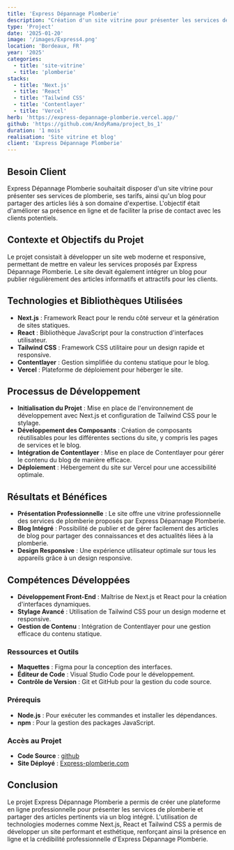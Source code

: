 ```yaml
---
title: 'Express Dépannage Plomberie'
description: "Création d'un site vitrine pour présenter les services de plomberie, avec un blog intégré pour partager des articles pertinents."
type: 'Project'
date: '2025-01-20'
image: '/images/Express4.png'
location: 'Bordeaux, FR'
year: '2025'
categories:
  - title: 'site-vitrine'
  - title: 'plomberie'
stacks:
  - title: 'Next.js'
  - title: 'React'
  - title: 'Tailwind CSS'
  - title: 'Contentlayer'
  - title: 'Vercel'
herb: 'https://express-depannage-plomberie.vercel.app/'
github: 'https://github.com/AndyRama/project_bs_1'
duration: '1 mois'
realisation: 'Site vitrine et blog'
client: 'Express Dépannage Plomberie'
---
```


## Besoin Client

Express Dépannage Plomberie souhaitait disposer d'un site vitrine pour présenter ses services de plomberie, ses tarifs, ainsi qu'un blog pour partager des articles liés à son domaine d'expertise. L'objectif était d'améliorer sa présence en ligne et de faciliter la prise de contact avec les clients potentiels.

## Contexte et Objectifs du Projet

Le projet consistait à développer un site web moderne et responsive, permettant de mettre en valeur les services proposés par Express Dépannage Plomberie. Le site devait également intégrer un blog pour publier régulièrement des articles informatifs et attractifs pour les clients.

## Technologies et Bibliothèques Utilisées

- **Next.js** : Framework React pour le rendu côté serveur et la génération de sites statiques.
- **React** : Bibliothèque JavaScript pour la construction d'interfaces utilisateur.
- **Tailwind CSS** : Framework CSS utilitaire pour un design rapide et responsive.
- **Contentlayer** : Gestion simplifiée du contenu statique pour le blog.
- **Vercel** : Plateforme de déploiement pour héberger le site.

## Processus de Développement

- **Initialisation du Projet** : Mise en place de l'environnement de développement avec Next.js et configuration de Tailwind CSS pour le stylage.
- **Développement des Composants** : Création de composants réutilisables pour les différentes sections du site, y compris les pages de services et le blog.
- **Intégration de Contentlayer** : Mise en place de Contentlayer pour gérer le contenu du blog de manière efficace.
- **Déploiement** : Hébergement du site sur Vercel pour une accessibilité optimale.

## Résultats et Bénéfices

- **Présentation Professionnelle** : Le site offre une vitrine professionnelle des services de plomberie proposés par Express Dépannage Plomberie.
- **Blog Intégré** : Possibilité de publier et de gérer facilement des articles de blog pour partager des connaissances et des actualités liées à la plomberie.
- **Design Responsive** : Une expérience utilisateur optimale sur tous les appareils grâce à un design responsive.

## Compétences Développées

- **Développement Front-End** : Maîtrise de Next.js et React pour la création d'interfaces dynamiques.
- **Stylage Avancé** : Utilisation de Tailwind CSS pour un design moderne et responsive.
- **Gestion de Contenu** : Intégration de Contentlayer pour une gestion efficace du contenu statique.

### Ressources et Outils

- **Maquettes** : Figma pour la conception des interfaces.
- **Éditeur de Code** : Visual Studio Code pour le développement.
- **Contrôle de Version** : Git et GitHub pour la gestion du code source.

### Prérequis

- **Node.js** : Pour exécuter les commandes et installer les dépendances.
- **npm** : Pour la gestion des packages JavaScript.

### Accès au Projet

- **Code Source** : [github]('https://github.com/AndyRama/project_bs_1')
- **Site Déployé** : [Express-plomberie.com]('https://express-depannage-plomberie.vercel.app/')

## Conclusion

Le projet Express Dépannage Plomberie a permis de créer une plateforme en ligne professionnelle pour présenter les services de plomberie et partager des articles pertinents via un blog intégré. L'utilisation de technologies modernes comme Next.js, React et Tailwind CSS a permis de développer un site performant et esthétique, renforçant ainsi la présence en ligne et la crédibilité professionnelle d'Express Dépannage Plomberie.
